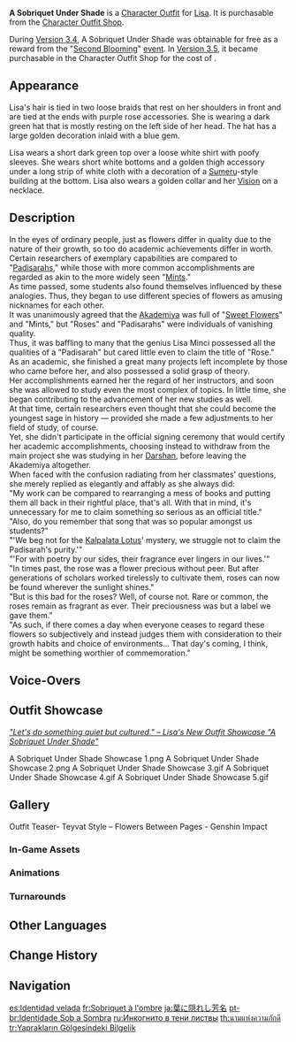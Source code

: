 {{Outfit Infobox
|id           = 200601
|image        = <gallery>
Character Lisa A Sobriquet Under Shade Full Wish.png|Wish
Outfit A Sobriquet Under Shade Game.png|In-Game
</gallery>
|character    = Lisa
|type         = Themed
|quality      = 4
|description  = An outfit Lisa had someone commission for her when she revisited [[Sumeru]]. A perfect balance between practicality and elegance, the dress bears a resemblance to Lisa's old uniform from the [[Akademiya]] days.
|obtain       = [[Character Outfit Shop]]<br>[[Second Blooming]] Event (Previously)
}}
'''A Sobriquet Under Shade''' is a [[Character Outfit]] for [[Lisa]]. It is purchasable from the [[Character Outfit Shop]].

During [[Version 3.4]], A Sobriquet Under Shade was obtainable for free as a reward from the "[[Second Blooming]]" [[event]]. In [[Version 3.5]], it became purchasable in the Character Outfit Shop for the cost of {{Item|Genesis Crystal|30|x=1,680}}.

==Appearance==
<!-- Keep appearance section short and concise. Limit to 1-2 paragraphs (preferably 1 paragraph) with 3-4 sentences each. -->
Lisa's hair is tied in two loose braids that rest on her shoulders in front and are tied at the ends with purple rose accessories. She is wearing a dark green hat that is mostly resting on the left side of her head. The hat has a large golden decoration inlaid with a blue gem.

Lisa wears a short dark green top over a loose white shirt with poofy sleeves. She wears short white bottoms and a golden thigh accessory under a long strip of white cloth with a decoration of a [[Sumeru]]-style building at the bottom. Lisa also wears a golden collar and her [[Vision]] on a necklace.

==Description==
In the eyes of ordinary people, just as flowers differ in quality due to the nature of their growth, so too do academic achievements differ in worth.<br>
Certain researchers of exemplary capabilities are compared to "[[Padisarah]]s," while those with more common accomplishments are regarded as akin to the more widely seen "[[Mint]]s."<br>
As time passed, some students also found themselves influenced by these analogies. Thus, they began to use different species of flowers as amusing nicknames for each other.<br>
It was unanimously agreed that the [[Akademiya]] was full of "[[Sweet Flower]]s" and "Mints," but "Roses" and "Padisarahs" were individuals of vanishing quality.<br>
Thus, it was baffling to many that the genius Lisa Minci possessed all the qualities of a "Padisarah" but cared little even to claim the title of "Rose."<br>
As an academic, she finished a great many projects left incomplete by those who came before her, and also possessed a solid grasp of theory.<br>
Her accomplishments earned her the regard of her instructors, and soon she was allowed to study even the most complex of topics. In little time, she began contributing to the advancement of her new studies as well.<br>
At that time, certain researchers even thought that she could become the youngest sage in history &mdash; provided she made a few adjustments to her field of study, of course.<br>
Yet, she didn't participate in the official signing ceremony that would certify her academic accomplishments, choosing instead to withdraw from the main project she was studying in her [[Darshan]], before leaving the Akademiya altogether.<br>
When faced with the confusion radiating from her classmates' questions, she merely replied as elegantly and affably as she always did:<br>
"My work can be compared to rearranging a mess of books and putting them all back in their rightful place, that's all. With that in mind, it's unnecessary for me to claim something so serious as an official title."<br>
"Also, do you remember that song that was so popular amongst us students?"<br>
"'We beg not for the [[Kalpalata Lotus]]' mystery, we struggle not to claim the Padisarah's purity.'"<br>
"'For with poetry by our sides, their fragrance ever lingers in our lives.'"<br>
"In times past, the rose was a flower precious without peer. But after generations of scholars worked tirelessly to cultivate them, roses can now be found wherever the sunlight shines."<br>
"But is this bad for the roses? Well, of course not. Rare or common, the roses remain as fragrant as ever. Their preciousness was but a label we gave them."<br>
"As such, if there comes a day when everyone ceases to regard these flowers so subjectively and instead judges them with consideration to their growth habits and choice of environments... That day's coming, I think, might be something worthier of commemoration."

==Voice-Overs==
{{VO/Outfit
|switch_01_tx_en   = Time to change things up a bit.
|switch_01_tx_zh   = 偶尔换换心情…
|switch_01_rm_zh   = Ǒu'ěr huànhuàn xīnqíng...
|switch_01_tx_ja   = たまには気分転換をしたいわね～
|switch_01_rm_ja   = Tama ni wa kibun tenkan wo shitai wa ne~
|switch_01_tx_ko   = 가끔은 기분 전환 해야지~
|switch_01_rm_ko   = Gakkeumeun gibun jeonhwan haeyaji~

|switch_02_tx_en   = Let's do something quiet, but cultured.
|switch_02_tx_zh   = 就做些…安静文雅的事情吧。
|switch_02_rm_zh   = Jiù zuò xiē... ānjìng wényǎ de shìqíng ba.
|switch_02_tx_ja   = 静かで品のあることをしましょう。
|switch_02_rm_ja   = Shizuka de hin no aru koto wo shimashou.
|switch_02_tx_ko   = 조용하고 고상한 일이나 해볼까나?
|switch_02_rm_ko   = Joyonghago gosanghan irina haebolkkana?

|switch_03_tx_en   = Welcome to class. What would you like me to teach you?
|switch_03_tx_zh   = 在丽莎老师的课堂上，想学点什么？
|switch_03_rm_zh   = Zài Lìshā-lǎoshī de kètáng shàng, xiǎng xué diǎn shénme?
|switch_03_tx_ja   = リサ先生の授業で何を学びたいのかしら？
|switch_03_rm_ja   = Risa-sensei no jugyou de nani wo manabitai no ka shira?
|switch_03_tx_ko   = 리사 선생님 수업 시간에 무엇을 배우고 싶니?
|switch_03_rm_ko   = Risa seonsaengnim sueop sigane mueoseul baeugo simni?
}}

==Outfit Showcase==
''[https://genshin.hoyoverse.com/en/news/detail/104964 "Let's do something quiet but cultured." – Lisa's New Outfit Showcase "A Sobriquet Under Shade"]''
<gallery>
A Sobriquet Under Shade Showcase 1.png
A Sobriquet Under Shade Showcase 2.png
A Sobriquet Under Shade Showcase 3.gif
A Sobriquet Under Shade Showcase 4.gif
A Sobriquet Under Shade Showcase 5.gif
</gallery>

==Gallery==
<gallery>
Outfit Teaser- Teyvat Style – Flowers Between Pages - Genshin Impact
</gallery>
<!--
Outfit Teaser- Teyvat Style – Swirling Hues - Genshin Impact
Outfit A Sobriquet Under Shade Portrait.png|Portrait
-->
===In-Game Assets===
{{Assets/Outfit|A Sobriquet Under Shade|nomain=1}}

===Animations===
{{Preview/CharacterAnimations|A Sobriquet Under Shade|nocaption=1}}

===Turnarounds===
{{Turnarounds}}

==Other Languages==
{{Other Languages
|en        = A Sobriquet Under Shade
|zhs       = 叶隐芳名
|zhs_rm    = Yè Yǐn Fāngmíng
|zht       = 葉隱芳名
|zht_rm    = Yè Yǐn Fāngmíng
|zh_tl     = Fragrant Name Hidden by Leaves
|zh_note   = {{zh|芳名|lit=Fragrant name}} usually represents the name of a young lady.
|ja        = 葉に隠れし芳名
|ja_rm     = Ha ni Kakureshi Houmei
|ja_tl     = Name Hidden in Leaves
|ko        = 잎새에 숨겨진 이름
|ko_tl     = Name Hidden In Leaves
|es        = Identidad velada
|es_tl     = Veiled Identity
|fr        = Sobriquet à l'ombre
|fr_tl     = Sobriquet in the Shade
|ru        = Инкогнито в тени листвы
|ru_tl     = Incognito in the Shade of Foliage
|th        = นามแห่งความภักดี
|th_rm     = Nam haeng Khwam-phak-di
|th_tl     = A Name of Loyalty
|vi        = Danh Vang Trong Lá
|vi_tl     = Name Hidden in Leaves
|de        = Weisheit unter dem Grün
|de_tl     = Wisdom Under the Tree
|de_note   = {{de|Unterm Grünen|lit=Below the green}} is a German phrase for relaxing on the grass leaning against a tree, using its shade to e.g., read a book. This is usually associatead with students learning outside.
|id        = A Sobriquet Under Shade
|pt        = Identidade Sob a Sombra
|pt_tl     = 
|tr        = Yaprakların Gölgesindeki Bilgelik
|tr_tl     = Wisdow Under the Shade of Leaves
|it        = Un nomignolo all'ombra
|it_tl     = A Nickname in the Shadow
}}

==Change History==
{{Change History|3.4}}

==Navigation==
{{Dressing Room Navbox|type=outfit}}

[[es:Identidad velada]]
[[fr:Sobriquet à l'ombre]]
[[ja:葉に隠れし芳名]]
[[pt-br:Identidade Sob a Sombra]]
[[ru:Инкогнито в тени листвы]]
[[th:นามแห่งความภักดี]]
[[tr:Yaprakların Gölgesindeki Bilgelik]]